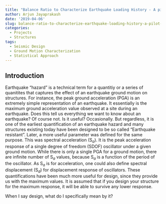 ```yaml
---
title: "Balance Ratio to Characterize Earthquake Loading History - A pilot study"
author: Arjun Jayaprakash
date: '2019-04-06'
slug: balance-ratio-to-characterize-earthquake-loading-history-a-pilot-study
categories:
  - Projects
  - Structures
tags:
  - Seismic Design
  - Ground Motion Characterization
  - Statistical Approach
---
```


## Introduction

Earthquake "hazard" is a technical term for a quantitiy or a series of quanitites that captures the effect of an earthquake ground motion on structures. For instance, the peak ground acceleration (PGA) is an extremely simple representation of an earthquake. It essentially is the maximum ground acceleration value observed at a site during an earthquake. Does this tell us everything we want to know about an earthquake? Of course not. Is it useful? Occasionally. But regardless, it is one of the earliest quantification of an earthquake hazard and many structures existing today have been designed to be so called "Earthquake resistant". Later, a more useful parameter was defined for the same purpose. This was spectral acceleration (S$_a$). It is the peak acceleration response of a single degree of freedom (SDOF) oscillator under a given ground motion. While there is only a single PGA for a ground motion, there are infinite number of S$_a$ values, because S$_a$ is a function of the period of the oscillator. As S$_a$ is for acceleration, one could also define spectral displacement (S$_d$) for displacement response of oscillators. These quantifications have been much more useful for design, since they provide us with the maximum values. It is assumed that if you design your structure for the maximum response, it will be able to survive any lower response.

When I say design, what do I specifically mean by it? 